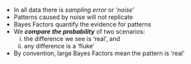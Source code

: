 - In all data there is *sampling error* or *'noise'*
- Patterns caused by noise will not replicate
- Bayes Factors quantify the evidence for patterns
- We ***compare the probability*** of two scenarios:
  i) the difference we see is 'real', and
  ii) any difference is a 'fluke'
- By convention, large Bayes Factors mean the pattern is 'real'
